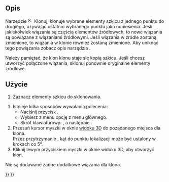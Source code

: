 <languages/>

{{Docnav/pl
|
|
|[[Sketcher_Workbench/pl|środowisko pracy Szkicownik]]
|
|
|IconC=Workbench_Sketcher.svg
}}

{{VeryImportantMessage|To narzędzie jest przestarzałe, nie będzie dostępne w {{VersionPlus/pl|1.0}}. Zamiast niego należy użyć [[Sketcher_Translate/pl|Przekształć]]}}

{{GuiCommand/pl
|Name=Sketcher Clone
|Name/pl=Szkicownik: Klonuj
|MenuLocation=Szkic → Elementy geometryczne szkicownika → Klonuj
|Workbenches=[[Sketcher_Workbench/pl|Szkicownik]]
|Shortcut={{KEY|Z}} {{KEY|L}}
|Version=0.16
|SeeAlso=[[Sketcher_Copy/pl|Kopiuj]], [[Sketcher_Move/pl|Przesuń]]
}}

<span id="Description"></span>
==Opis==

Narzędzie [[Image:Sketcher_Clone.svg|16px]] Klonuj, klonuje wybrane elementy szkicu z jednego punktu do drugiego, używając ostatnio wybranego punktu jako odniesienia. Jeśli jakiekolwiek wiązania są częścią elementów źródłowych, to nowe wiązania są powiązane z wiązaniami źródłowymi. Jeśli wiązania w źródle zostaną zmienione, to wiązania w klonie również zostaną zmienione. Aby uniknąć tego powiązania zobacz opis narzędzia {{Button|[[File:Sketcher_Copy.svg|16px]] [[Szkicownik_Copy/pl|Kopiuj]]}}.

Należy pamiętać, że klon klonu staje się kopią szkicu. Jeśli chcesz utworzyć połączone wiązania, sklonuj ponownie oryginalne elementy źródłowe.

<span id="Usage"></span>
==Użycie==

#Zaznacz elementy szkicu do sklonowania.

# Istnieje kilka sposobów wywołania polecenia:
#* Naciśnij przycisk {{Button|[[Image:Sketcher_Clone.svg|16px]] '''Klonuj'''}}.
#* Wybierz z menu opcję {{MenuCommand|Szkic → Narzędzia szkicownika → [[File:Sketcher_Clone.svg|16px]] Klonuj}} z menu głównego.
#* Skrót klawiaturowy: {{KEY|Z}}, a następnie {{KEY|L}}.
# Przesuń kursor myszki w oknie [[3D_view/pl|widoku 3D]] do pożądanego miejsca dla klona. <br>Przez przytrzymanie {{KEY|Shift}}, kąt do punktu lokalizacji może być ustalony w krokach co 5°. {{Version/pl|0.20}}
# Kliknij lewym przyciskiem myszki w oknie widoku 3D, aby utworzyć klon.
Nie są dodawane żadne dodatkowe wiązania dla klona.


{{Docnav/pl
|
|
|[[Sketcher_Workbench/pl|środowisko pracy Szkicownik]]
|
|
|IconC=Workbench_Sketcher.svg
}}

{{Sketcher_Tools_navi{{#translation:}}}}
{{Userdocnavi{{#translation:}}}}